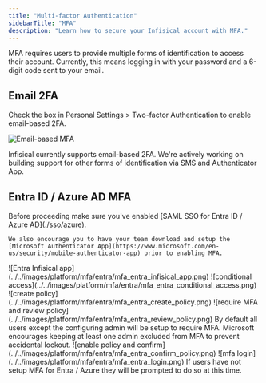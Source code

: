 ```yaml
---
title: "Multi-factor Authentication"
sidebarTitle: "MFA"
description: "Learn how to secure your Infisical account with MFA."
---
```


MFA requires users to provide multiple forms of identification to access their account. Currently, this means logging in with your password and a 6-digit code sent to your email.

## Email 2FA

Check the box in Personal Settings > Two-factor Authentication to enable email-based 2FA.

![Email-based MFA](../../images/mfa-email.png)

<Note>
  Infisical currently supports email-based 2FA. We're actively working on
  building support for other forms of identification via SMS and Authenticator
  App.
</Note>

## Entra ID / Azure AD MFA

<Note>
    Before proceeding make sure you've enabled [SAML SSO for Entra ID / Azure AD](./sso/azure).

    We also encourage you to have your team download and setup the
    [Microsoft Authenticator App](https://www.microsoft.com/en-us/security/mobile-authenticator-app) prior to enabling MFA.
</Note>

<Steps>
    <Step title="Open your Infisical application in the Microsoft Entra Admin Center">
        ![Entra Infisical app](../../images/platform/mfa/entra/mfa_entra_infisical_app.png)
    </Step>
    <Step title="Tap on Conditional Access under the Security Tab">
        ![conditional access](../../images/platform/mfa/entra/mfa_entra_conditional_access.png)
    </Step>
    <Step title="Tap on Create New Policy from Templates">
        ![create policy](../../images/platform/mfa/entra/mfa_entra_create_policy.png)
    </Step>
    <Step title="Select Require MFA for All Users and Tap on Review + Create">
        ![require MFA and review policy](../../images/platform/mfa/entra/mfa_entra_review_policy.png)
        <Note>
            By default all users except the configuring admin will be setup to require MFA.
            Microsoft encourages keeping at least one admin excluded from MFA to prevent accidental lockout.
        </Note>
    </Step>
    <Step title="Set Policy State to Enabled and Tap on Create">
        ![enable policy and confirm](../../images/platform/mfa/entra/mfa_entra_confirm_policy.png)
    </Step>
    <Step title="MFA is now Required When Accessing Infisical">
        ![mfa login](../../images/platform/mfa/entra/mfa_entra_login.png)
        <Note>
            If users have not setup MFA for Entra / Azure they will be prompted to do so at this time.
        </Note>
    </Step>
</Steps>